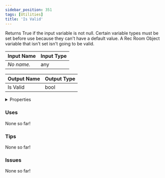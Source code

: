 ```yaml
---
sidebar_position: 351
tags: [Utilities]
title: 'Is Valid'
---
```


Returns True if the input variable is not null. Certain variable types must be set before use because they can't have a default value. A Rec Room Object variable that isn't set isn't going to be valid.




<EsbSvg />

| Input Name | Input Type |
|-----------|-----------|
| *No name.* | any |

| Output Name | Output Type |
|-----------|-----------|
| Is Valid | bool |


<details>
  <summary>Properties</summary>
  <div>
    <div>
    <table>
      <thead>
        <tr>
          <th>Is beta required?</th>
          <th>❌</th>
        </tr>
        <tr>
          <th>Is this chip a trolling risk?</th>
          <th>❌</th>
        </tr>
        <tr>
          <th>Is this chip a role assignment risk?</th>
          <th>❌</th>
        </tr>
        <tr>
          <th>Chip UUID</th>
          <th>24a1be50-ef1b-4e54-836b-4a2a95780b4e</th>
        </tr>
      </thead>
    </table>
    </div>
  </div>
</details>

### Uses

None so far!

### Tips

None so far!

### Issues

None so far!